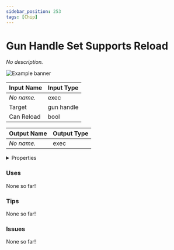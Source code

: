 ```yaml
---
sidebar_position: 253
tags: [Chip]
---
```


# Gun Handle Set Supports Reload

*No description.*



![Example banner](./assets/27566004-ad66-4498-91d9-5e29b1f35d2e.svg)

| Input Name | Input Type |
|-----------|-----------|
| *No name.* | exec |
| Target | gun handle |
| Can Reload | bool |

| Output Name | Output Type |
|-----------|-----------|
| *No name.* | exec |


<details>
  <summary>Properties</summary>
  <div>
    <div>
    <table>
      <thead>
        <tr>
          <th>Is beta required?</th>
          <th>❌</th>
        </tr>
        <tr>
          <th>Is this chip a trolling risk?</th>
          <th>❌</th>
        </tr>
        <tr>
          <th>Chip UUID</th>
          <th>27566004-ad66-4498-91d9-5e29b1f35d2e</th>
        </tr>
      </thead>
    </table>
    </div>
  </div>
</details>

### Uses

None so far!

### Tips

None so far!

### Issues

None so far!